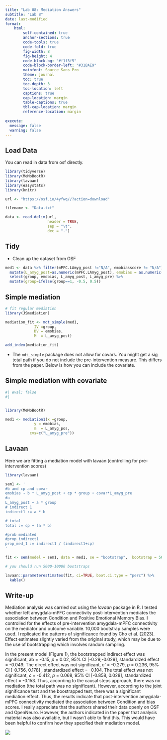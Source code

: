 ```yaml
---
title: "Lab 08: Mediation Answers"
subtitle: "Lab 8"
date: last-modified
format:
    html:
        self-contained: true
        anchor-sections: true
        code-tools: true
        code-fold: true
        fig-width: 8
        fig-height: 4
        code-block-bg: "#f1f3f5"
        code-block-border-left: "#31BAE9"
        mainfont: Source Sans Pro
        theme: journal
        toc: true
        toc-depth: 3
        toc-location: left
        captions: true
        cap-location: margin
        table-captions: true
        tbl-cap-location: margin
        reference-location: margin
        
execute:
  message: false
  warning: false
---
```


## Load Data

You can read in data from osf directly.

```r
library(tidyverse)
library(MeMoBootR)
library(lavaan)
library(easystats)
library(knitr)

url <- "https://osf.io/4yfwq//?action=download"

filename <- "Data.txt"

data <- read.delim(url, 
                   header = TRUE, 
                   sep = "\t",
                   dec = ".")


```

## Tidy

-   Clean up the dataset from OSF

```r

med1 <- data %>% filter(mPFC.LAmyg_post !="N/A", emobiasscore != "N/A") %>%
  mutate(L_amyg_post=as.numeric(mPFC.LAmyg_post), emobias = as.numeric(emobiasscore), group=Group..1.inc..2.dec., L_amyg_pre=as.numeric(`mPFC.LAmyg_pre`)) %>%
  select(group, emobias, L_amyg_post, L_amyg_pre) %>%
  mutate(group=ifelse(group==1, -0.5, 0.5))
```

## Simple mediation

```r
# fit regular mediation
library(JSmediation)

mediation_fit <- mdt_simple(med1,
             IV =group,
             DV = emobias,
             M  = L_amyg_post)

add_index(mediation_fit)

```

-   The `mdt_simple` package does not allow for covars. You might get a sig total path if you do not include the pre-intervention measure. This differs from the paper. Below is how you can include the covariate.

## Simple mediation with covariate

```r
#| eval: false
#| 


library(MeMoBootR)

med1 <- mediation1(x =group,
             y = emobias,
             m  = L_amyg_pos, 
           cvs=c("L_amyg_pre"))

```

## Lavaan

Here we are fitting a mediation model with lavaan (controlling for pre-intervention scores)

```r

library(lavaan)

sem1 <- '
#b and cp and covar
emobias ~ b * L_amyg_post + cp * group + covar*L_amyg_pre
#a
L_amyg_post ~ a * group
# indirect 1
indirect1 := a * b

# total
total := cp + (a * b) 

#prob mediated
#prop_indirect1
prop_med_1 := indirect1 / (indirect1+cp)
'

fit <- sem(model = sem1, data = med1, se = "bootstrap",  bootstrap = 5000)

# you should run 5000-10000 bootstraps

```

```r

lavaan::parameterestimates(fit, ci=TRUE, boot.ci.type = "perc") %>%
  kable()
```

## Write-up

Mediation analysis was carried out using the *lavaan* package in R. I tested whether left amygdala-mPFC connectivity post-intervention mediates the association between Condition and Positive Emotional Memory Bias. I controlled for the effects of pre-intervention amygdala-mPFC connectivity on the mediator and outcome variable. 10,000 bootstrap samples were used. I replicated the patterns of significance found by Cho et al. (2023). Effect estimates slightly varied from the original study, which may be due to the use of bootstrapping which involves random sampling.

In the present model (Figure 1), the bootstrapped indirect effect was significant, ab = -0.15, *p* = 0.02, 95% CI [-0.29,-0.029], standardized effect = -0.049. The direct effect was not significant, *c'* = -0.279, *p* = 0.236, 95% CI [-0.756, 0.178] , standardized effect = -0.104. The total effect was not significant, *c* = -0.412, *p* = 0.068, 95% CI [-0.858, 0.028], standardized effect = -0.153. Thus, according to the causal steps approach, there was no mediation (the total path was no significant). However, according to the joint significance test and the boostrapped test, there was a significant mediation effect. Thus, the results indicate that post-intervention amygdala-mPFC connectivity mediated the association between Condition and bias scores. I really appreciate that the authors shared their data openly on OSF and OpenNeuro. However, the authors indicated in the paper that analysis material was also available, but I wasn't able to find this. This would have been helpful to confirm how they specified their mediation model.

![](images/clipboard-2703086673.png)
